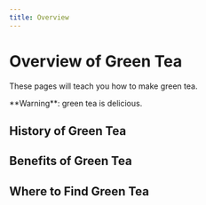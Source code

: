```yaml
---
title: Overview
---
```




# Overview of Green Tea

These pages will teach you how to make green tea.

<Callout type="warning">
    **Warning**: green tea is delicious.
</Callout>

## History of Green Tea

## Benefits of Green Tea

## Where to Find Green Tea
